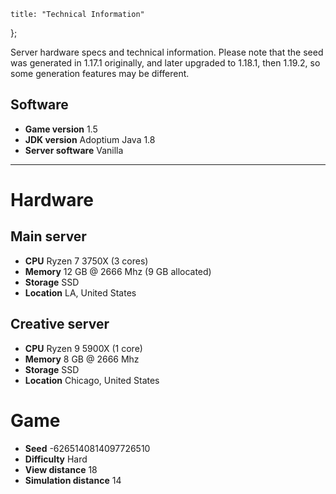 	title: "Technical Information"
};

Server hardware specs and technical information. Please note that the seed was generated in 1.17.1 originally, and later upgraded to 1.18.1, then 1.19.2, so some generation features may be different.

## Software

- **Game version** 1.5
- **JDK version** Adoptium Java 1.8
- **Server software** Vanilla

---

# Hardware

## Main server

- **CPU** Ryzen 7 3750X (3 cores)
- **Memory** 12 GB @ 2666 Mhz (9 GB allocated)
- **Storage** SSD
- **Location** LA, United States

## Creative server

- **CPU** Ryzen 9 5900X (1 core)
- **Memory** 8 GB @ 2666 Mhz
- **Storage** SSD
- **Location** Chicago, United States

# Game

- **Seed** -6265140814097726510
- **Difficulty** Hard
- **View distance** 18
- **Simulation distance** 14
